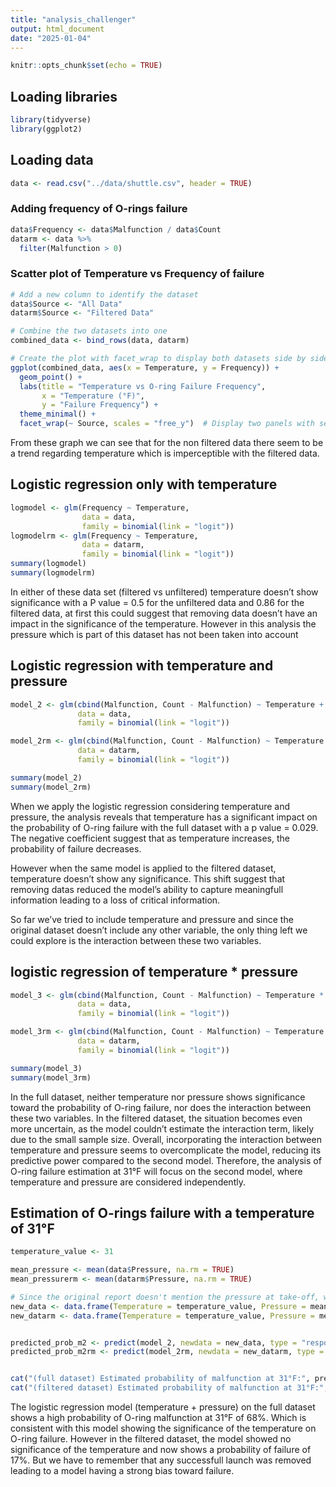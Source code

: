```yaml
---
title: "analysis_challenger"
output: html_document
date: "2025-01-04"
---
```


```r
knitr::opts_chunk$set(echo = TRUE)
```

## Loading libraries

```r
library(tidyverse)
library(ggplot2)
```

## Loading data

```r
data <- read.csv("../data/shuttle.csv", header = TRUE)
```

### Adding frequency of O-rings failure
```r
data$Frequency <- data$Malfunction / data$Count
datarm <- data %>%
  filter(Malfunction > 0)
```

### Scatter plot of Temperature vs Frequency of failure
```r
# Add a new column to identify the dataset
data$Source <- "All Data"
datarm$Source <- "Filtered Data"

# Combine the two datasets into one
combined_data <- bind_rows(data, datarm)

# Create the plot with facet_wrap to display both datasets side by side
ggplot(combined_data, aes(x = Temperature, y = Frequency)) +
  geom_point() +
  labs(title = "Temperature vs O-ring Failure Frequency",
       x = "Temperature (°F)",
       y = "Failure Frequency") +
  theme_minimal() +
  facet_wrap(~ Source, scales = "free_y")  # Display two panels with separate y-axis for each dataset

```



From these graph we can see that for the non filtered data there seem to be a trend regarding temperature which is imperceptible with the filtered data.

## Logistic regression only with temperature
```r
logmodel <- glm(Frequency ~ Temperature, 
                data = data, 
                family = binomial(link = "logit"))
logmodelrm <- glm(Frequency ~ Temperature, 
                data = datarm, 
                family = binomial(link = "logit"))
summary(logmodel)
summary(logmodelrm)
```

In either of these data set (filtered vs unfiltered) temperature doesn't show significance with a P value = 0.5 for the unfiltered data and 0.86 for the filtered data, at first this could suggest that removing data doesn't have an impact in the significance of the temperature. However in this analysis the pressure which is part of this dataset has not been taken into account

## Logistic regression with temperature and pressure
```r
model_2 <- glm(cbind(Malfunction, Count - Malfunction) ~ Temperature + Pressure, 
               data = data, 
               family = binomial(link = "logit"))

model_2rm <- glm(cbind(Malfunction, Count - Malfunction) ~ Temperature + Pressure, 
               data = datarm, 
               family = binomial(link = "logit"))

summary(model_2)
summary(model_2rm)

```

When we apply the logistic regression considering temperature and pressure, the analysis reveals that temperature has a significant impact on the probability of O-ring failure with the full dataset with a p value = 0.029. The negative coefficient suggest that as temperature increases, the probability of failure decreases.

However when the same model is applied to the filtered dataset, temperature doesn't show any significance. This shift suggest that removing datas reduced the model's ability to capture meaningfull information leading to a loss of critical information.

So far we've tried to include temperature and pressure and since the original dataset doesn't include any other variable, the only thing left we could explore is the interaction between these two variables.

## logistic regression of temperature * pressure
```r
model_3 <- glm(cbind(Malfunction, Count - Malfunction) ~ Temperature * Pressure, 
               data = data, 
               family = binomial(link = "logit"))

model_3rm <- glm(cbind(Malfunction, Count - Malfunction) ~ Temperature * Pressure, 
               data = datarm, 
               family = binomial(link = "logit"))

summary(model_3)
summary(model_3rm)
```

In the full dataset, neither temperature nor pressure shows significance toward the probability of O-ring failure, nor does the interaction between these two variables. In the filtered dataset, the situation becomes even more uncertain, as the model couldn't estimate the interaction term, likely due to the small sample size. Overall, incorporating the interaction between temperature and pressure seems to overcomplicate the model, reducing its predictive power compared to the second model. Therefore, the analysis of O-ring failure estimation at 31°F will focus on the second model, where temperature and pressure are considered independently.

## Estimation of O-rings failure with a temperature of 31°F
```r
temperature_value <- 31

mean_pressure <- mean(data$Pressure, na.rm = TRUE)
mean_pressurerm <- mean(datarm$Pressure, na.rm = TRUE)

# Since the original report doesn't mention the pressure at take-off, we will use the mean pressure
new_data <- data.frame(Temperature = temperature_value, Pressure = mean_pressure)
new_datarm <- data.frame(Temperature = temperature_value, Pressure = mean_pressurerm)


predicted_prob_m2 <- predict(model_2, newdata = new_data, type = "response")
predicted_prob_m2rm <- predict(model_2rm, newdata = new_datarm, type = "response")


cat("(full dataset) Estimated probability of malfunction at 31°F:", predicted_prob_m2, "\n")
cat("(filtered dataset) Estimated probability of malfunction at 31°F:", predicted_prob_m2rm, "\n")

```

The logistic regression model (temperature + pressure) on the full dataset shows a high probability of O-ring malfunction at 31°F of 68%. Which is consistent with this model showing the significance of the temperature on O-ring failure. However in the filtered dataset, the model showed no significance of the temperature and now shows a probability of failure of 17%. But we have to remember that any successfull launch was removed leading to a model having a strong bias toward failure.

